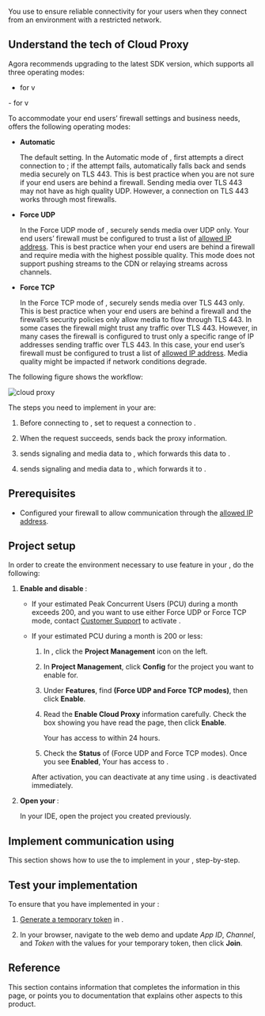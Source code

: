 
You use <Vg k="COMPANY" /> <Vg k="CP"/> to ensure reliable connectivity for your users when they connect from an environment with a restricted network.


## Understand the tech of Cloud Proxy

Agora recommends upgrading to the latest SDK version, which supports all three operating modes:
<PlatformWrapper notAllowed="web">
-   <Vg k="VSDK" /> for <Vpl k="NAME" /> v<Vg k="VSDK_LATEST_RELEASE" />
</PlatformWrapper>

<PlatformWrapper platform="web">
-   <Vg k="VSDK" /> for <Vpl k="NAME" /> v<Vg k="VSDK_WEB_RELEASE_API" />
</PlatformWrapper>


To accommodate your end users’ firewall settings and business needs, <Vg k="CP"/> offers the following operating modes:

-   **Automatic**

    The default setting. In the Automatic mode of <Vg k="CP"/>, <Vpd k="SDK" /> first attempts a direct connection to <Vg k="AGORA_BACKEND" />; if the attempt fails, <Vpd k="SDK" /> automatically falls back and sends media securely on TLS 443. This is best practice when you are not sure if your end users are
    behind a firewall. Sending media over TLS 443 may not have as high quality UDP. However, a connection on TLS 443 works through most firewalls.

-   **Force UDP**

    In the Force UDP mode of <Vg k="CP"/>, <Vpd k="SDK" /> securely sends media over UDP only. Your end users’ firewall must be configured to trust a list of [allowed IP address](../reference/cloud-proxy-allowed-ips).
    This is best practice when your end users are behind a firewall and require media with the highest possible quality. This mode does not support pushing streams to the CDN or relaying streams across
    channels.

-   **Force TCP**

    In the Force TCP mode of <Vg k="CP"/>, <Vpd k="SDK" /> securely sends media over TLS 443 only. This is best practice when your end users are behind a firewall and the firewall’s security policies only allow media to flow through
    TLS 443. In some cases the firewall might trust any traffic over TLS 443. However, in many cases the firewall is configured to trust only a specific range of IP addresses sending traffic over TLS 443. In this case, your end user’s firewall must be
    configured to trust a list of [allowed IP address](../reference/cloud-proxy-allowed-ips). Media quality might be impacted if network conditions degrade.

The following figure shows the <Vg k="CP"/> workflow:

![cloud proxy](/images/video-sdk/cloud-proxy.png)

The steps you need to implement in your <Vpl k="CLIENT" /> are:

1.  Before connecting to <Vg k="AGORA_BACKEND" />, set <Vpd k="SDK" /> to request a connection to <Vg k="CP"/>.

2.  When the request succeeds, <Vg k="CP"/> sends back the proxy information.

3.  <Vpd k="SDK" /> sends signaling and media data to <Vg k="CP"/>, which forwards this data to <Vg k="AGORA_BACKEND" />.

4.  <Vg k="AGORA_BACKEND" /> sends signaling and media data to <Vg k="CP"/>, which forwards it to <Vpd k="SDK" />.

## Prerequisites

<Prerequisites />

-   Configured your firewall to allow communication through the <Vg k="CP"/> [allowed IP address](../reference/cloud-proxy-allowed-ips).


## Project setup

In order to create the environment necessary to use <Vg k="CP"/> feature in your <Vpl k="CLIENT" />, do the following:

1.  **Enable and disable <Vg k="CP"/>**:

    -   If your estimated Peak Concurrent Users (PCU) during a month exceeds 200, and you want to use either Force UDP or Force TCP
        mode, contact [<Vg k="COMPANY" /> Customer Support](mailto:support@agora.io) to activate <Vg k="CP"/>.

    -   If your estimated PCU during a month is 200 or less:

        1.  In [<Vg k="CONSOLE" />](https://console.agora.io/), click the **Project Management** icon on the left.

        2.  In **Project Management**, click **Config** for the project you want to enable <Vg k="CP"/> for.

        3.  Under **Features**, find **<Vg k="CP"/> (Force UDP and Force TCP modes)**, then click **Enable**.

        4.  Read the **Enable Cloud Proxy** information carefully. Check the box showing you have read the page, then click
            **Enable**.

            Your <Vpl k="CLIENT" /> has access to <Vg k="CP"/> within 24 hours.

        5.  Check the **Status** of <Vg k="CP"/> (Force UDP and Force TCP modes). Once you see **Enabled**, Your <Vpl k="CLIENT" /> has access to <Vg k="CP"/>.

        After activation, you can deactivate <Vg k="CP"/> at any time using [<Vg k="CONSOLE" />](https://console.agora.io/). <Vg k="CP"/> is deactivated immediately.

2.  **Open your <Vpl k="CLIENT" />**:

    In your IDE, open the [<Vg k="GET_STARTED"/>](../get-started/get-started-sdk) <Vpd k="NAME"/> project you created previously.
    
## Implement communication using <Vg k="CP"/>

This section shows how to use the <Vpd k="SDK" /> to implement <Vg k="CP"/> in your <Vpl k="CLIENT" />, step-by-step.

<ProjectImplement/>

## Test your <Vg k="CP"/> implementation

To ensure that you have implemented <Vg k="CP"/> in your <Vpl k="CLIENT" />:

1.  [Generate a temporary token](../reference/manage-agora-account#generate-a-temporary-token) in <Vg k="CONSOLE" /> .

2. In your browser, navigate to the <Link target="_blank" to="{{Global.DEMO_BASIC_VIDEO_CALL_URL}}"><Vg k="COMPANY" /> web demo</Link> and update _App ID_, _Channel_, and _Token_ with the values for your temporary token, then click **Join**.


<ProjectTest/>

## Reference

This section contains information that completes the information in this page, or points you to documentation that explains other aspects to this
product.

<Reference/>
